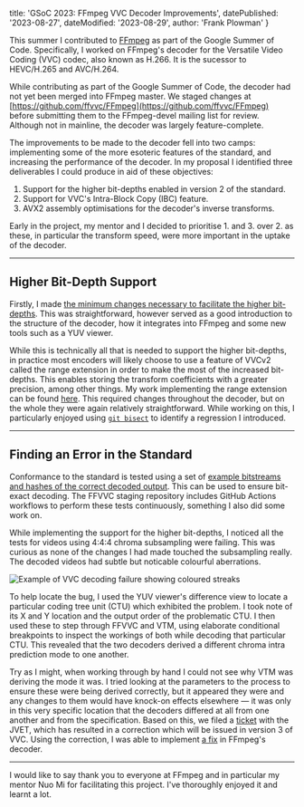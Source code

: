   title: 'GSoC 2023: FFmpeg VVC Decoder Improvements',
  datePublished: '2023-08-27',
  dateModified: '2023-08-29',
  author: 'Frank Plowman'
}

This summer I contributed to [FFmpeg](https://ffmpeg.org/) as part of the Google Summer of Code. Specifically, I worked on FFmpeg's decoder for the Versatile Video Coding (VVC) codec, also known as H.266. It is the sucessor to HEVC/H.265 and AVC/H.264.

While contributing as part of the Google Summer of Code, the decoder had not yet been merged into FFmpeg master. We staged changes at [https://github.com/ffvvc/FFmpeg](https://github.com/ffvvc/FFmpeg) before submitting them to the FFmpeg-devel mailing list for review. Although not in mainline, the decoder was largely feature-complete.

The improvements to be made to the decoder fell into two camps: implementing some of the more esoteric features of the standard, and increasing the performance of the decoder. In my proposal I identified three deliverables I could produce in aid of these objectives:
1. Support for the higher bit-depths enabled in version 2 of the standard.
2. Support for VVC's Intra-Block Copy (IBC) feature.
3. AVX2 assembly optimisations for the decoder's inverse transforms.

Early in the project, my mentor and I decided to prioritise 1. and 3. over 2. as these, in particular the transform speed, were more important in the uptake of the decoder.

---
## Higher Bit-Depth Support

Firstly, I made [the minimum changes necessary to facilitate the higher bit-depths](https://github.com/ffvvc/FFmpeg/pull/84). This was straightforward, however served as a good introduction to the structure of the decoder, how it integrates into FFmpeg and some new tools such as a YUV viewer.

While this is technically all that is needed to support the higher bit-depths, in practice most encoders will likely choose to use a feature of VVCv2 called the range extension in order to make the most of the increased bit-depths. This enables storing the transform coefficients with a greater precision, among other things. My work implementing the range extension can be found [here](https://github.com/ffvvc/FFmpeg/pull/91). This required changes throughout the decoder, but on the whole they were again relatively straightforward. While working on this, I particularly enjoyed using [`git bisect`](https://git-scm.com/docs/git-bisect) to identify a regression I introduced.

---
## Finding an Error in the Standard

Conformance to the standard is tested using a set of [example bitstreams and hashes of the correct decoded output](https://www.itu.int/wftp3/av-arch/jvet-site/bitstream_exchange/). This can be used to ensure bit-exact decoding. The FFVVC staging repository includes GitHub Actions workflows to perform these tests continuously, something I also did some work on.

While implementing the support for the higher bit-depths, I noticed all the tests for videos using 4:4:4 chroma subsampling were failing. This was curious as none of the changes I had made touched the subsampling really. The decoded videos had subtle but noticable colourful aberrations.

![Example of VVC decoding failure showing coloured streaks](/ffvvc-inter-prediction-fault-example.png)

To help locate the bug, I used the YUV viewer's difference view to locate a particular coding tree unit (CTU) which exhibited the problem. I took note of its X and Y location and the output order of the problematic CTU. I then used these to step through FFVVC and VTM, using elaborate conditional breakpoints to inspect the workings of both while decoding that particular CTU. This revealed that the two decoders derived a different chroma intra prediction mode to one another.

Try as I might, when working through by hand I could not see why VTM was deriving the mode it was. I tried looking at the parameters to the process to ensure these were being derived correctly, but it appeared they were and any changes to them would have knock-on effects elsewhere — it was only in this very specific location that the decoders differed at all from one another and from the specification. Based on this, we filed a [ticket](https://jvet.hhi.fraunhofer.de/trac/vvc/ticket/1602) with the JVET, which has resulted in a correction which will be issued in version 3 of VVC. Using the correction, I was able to implement [a fix](https://github.com/ffvvc/FFmpeg/pull/90) in FFmpeg's decoder.

---
I would like to say thank you to everyone at FFmpeg and in particular my mentor Nuo Mi for facilitating this project. I've thoroughly enjoyed it and learnt a lot.
